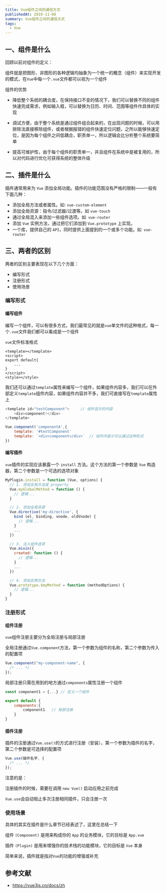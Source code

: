```yaml
---
title: Vue组件之间的通信方式
publishedAt: 2019-11-08
summary: Vue组件之间的通信方式
tags:
  - Vue
---
```


## 一、组件是什么

回顾以前对组件的定义：

组件就是把图形、非图形的各种逻辑均抽象为一个统一的概念（组件）来实现开发的模式，在`Vue`中每一个`.vue`文件都可以视为一个组件

组件的优势

- 降低整个系统的耦合度，在保持接口不变的情况下，我们可以替换不同的组件快速完成需求，例如输入框，可以替换为日历、时间、范围等组件作具体的实现

- 调试方便，由于整个系统是通过组件组合起来的，在出现问题的时候，可以用排除法直接移除组件，或者根据报错的组件快速定位问题，之所以能够快速定位，是因为每个组件之间低耦合，职责单一，所以逻辑会比分析整个系统要简单

- 提高可维护性，由于每个组件的职责单一，并且组件在系统中是被复用的，所以对代码进行优化可获得系统的整体升级

## 二、插件是什么

插件通常用来为 `Vue` 添加全局功能。插件的功能范围没有严格的限制——一般有下面几种：

- 添加全局方法或者属性。如: `vue-custom-element`
- 添加全局资源：指令/过滤器/过渡等。如 `vue-touch`
- 通过全局混入来添加一些组件选项。如` vue-router`
- 添加 `Vue` 实例方法，通过把它们添加到 `Vue.prototype` 上实现。
- 一个库，提供自己的 `API`，同时提供上面提到的一个或多个功能。如` vue-router`

## 三、两者的区别

两者的区别主要表现在以下几个方面：

- 编写形式
- 注册形式
- 使用场景

### 编写形式

#### 编写组件

编写一个组件，可以有很多方式，我们最常见的就是`vue`单文件的这种格式，每一个`.vue`文件我们都可以看成是一个组件

`vue`文件标准格式

```vue
<template></template>
<script>
export default{
    ...
}
</script>
<style></style>
```

我们还可以通过`template`属性来编写一个组件，如果组件内容多，我们可以在外部定义`template`组件内容，如果组件内容并不多，我们可直接写在`template`属性上

```js
<template id="testComponent">     // 组件显示的内容
    <div>component!</div>
</template>

Vue.component('componentA',{
    template: '#testComponent'
    template: `<div>component</div>`  // 组件内容少可以通过这种形式
})
```

#### 编写插件

`vue`插件的实现应该暴露一个 `install` 方法。这个方法的第一个参数是 `Vue` 构造器，第二个参数是一个可选的选项对象

```js
MyPlugin.install = function (Vue, options) {
  // 1. 添加全局方法或 property
  Vue.myGlobalMethod = function () {
    // 逻辑...
  }

  // 2. 添加全局资源
  Vue.directive('my-directive', {
    bind (el, binding, vnode, oldVnode) {
      // 逻辑...
    }
    ...
  })

  // 3. 注入组件选项
  Vue.mixin({
    created: function () {
      // 逻辑...
    }
    ...
  })

  // 4. 添加实例方法
  Vue.prototype.$myMethod = function (methodOptions) {
    // 逻辑...
  }
}
```

### 注册形式

#### 组件注册

`vue`组件注册主要分为全局注册与局部注册

全局注册通过`Vue.component`方法，第一个参数为组件的名称，第二个参数为传入的配置项

```js
Vue.component("my-component-name", {
  /* ... */
});
```

局部注册只需在用到的地方通过`components`属性注册一个组件

```js
const component1 = {...} // 定义一个组件

export default {
	components:{
		component1   // 局部注册
	}
}
```

#### 插件注册

插件的注册通过`Vue.use()`的方式进行注册（安装），第一个参数为插件的名字，第二个参数是可选择的配置项

```js
Vue.use(插件名字, {
  /* ... */
});
```

注意的是：

注册插件的时候，需要在调用 `new Vue()` 启动应用之前完成

`Vue.use`会自动阻止多次注册相同插件，只会注册一次

### 使用场景

具体的其实在插件是什么章节已经表述了，这里在总结一下

组件 `(Component)` 是用来构成你的 `App` 的业务模块，它的目标是 `App.vue`

插件 `(Plugin)` 是用来增强你的技术栈的功能模块，它的目标是 `Vue` 本身

简单来说，插件就是指对`Vue`的功能的增强或补充

## 参考文献

- https://vue3js.cn/docs/zh
